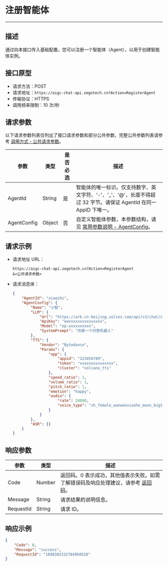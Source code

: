 # 注册智能体

---

##  描述

通过向本接口传入基础配置，您可以注册一个智能体（Agent），以用于创建智能体实例。

## 接口原型

- 请求方法：POST
- 请求地址：`https://aigc-chat-api.zegotech.cn?Action=RegisterAgent`
- 传输协议：HTTPS
- 调用频率限制：10 次/秒

## 请求参数

以下请求参数列表仅列出了接口请求参数和部分公共参数，完整公共参数列表请参考 [调用方式 - 公共请求参数](./../Accessing%20Server%20APIs.mdx#公共请求参数)。

| 参数               | 类型   | 是否必选 | 描述             |
|------------------|------|------|-------------------------|
| AgentId          | String | 是    | 智能体的唯一标识。仅支持数字、英文字符、'-'、'_'、'@'，长度不得超过 32 字节。<Note title="说明">请保证 AgentId 在同一 AppID 下唯一。</Note>                                                              |
| AgentConfig | Object | 否    | 自定义智能体参数，本参数结构，请见 [常用参数说明 - AgentConfig](./../Common%20Parameter%20Description.mdx#agentconfig)。       |

## 请求示例

- 请求地址 URL：

    ```https
    https://aigc-chat-api.zegotech.cn?Action=RegisterAgent
    &<公共请求参数>
    ```

- 请求消息体：
    ```json
    {
        "AgentId": "xiaozhi",
        "AgentConfig": {
            "Name": "小智",
            "LLM": {
                "Url": "https://ark.cn-beijing.volces.com/api/v3/chat/completions",
                "ApiKey": "eexxxxxxxxxxxxxxx",
                "Model": "ep-xxxxxxxxxx",
                "SystemPrompt": "你是一个问答机器人"
            },
            "TTS": {
                "Vendor": "Bytedance",
                "Params": {
                    "app": {
                        "appid": "123456789",
                        "token": "xxxxxxxxxxxxxxx",
                        "cluster": "volcano_tts"
                    },
                    "speed_ratio": 1,
                    "volume_ratio": 1,
                    "pitch_ratio": 1,
                    "emotion": "happy",
                    "audio": {
                        "rate": 24000,
                        "voice_type": "zh_female_wanwanxiaohe_moon_bigtts"
                    }
                }
            },
            "ASR": {}
        }
    }
    ```

## 响应参数

| 参数 | 类型 | 描述 |
|------|------|------|
| Code | Number | 返回码。0 表示成功，其他值表示失败。如需了解错误码及响应处理建议，请参考 [返回码](./../Return%20codes.mdx)。 |
| Message | String | 请求结果的说明信息。 |
| RequestId | String | 请求 ID。 |

## 响应示例

```json
{
    "Code": 0,
    "Message": "success",
    "RequestId": "1898302332764950528"
}
```
